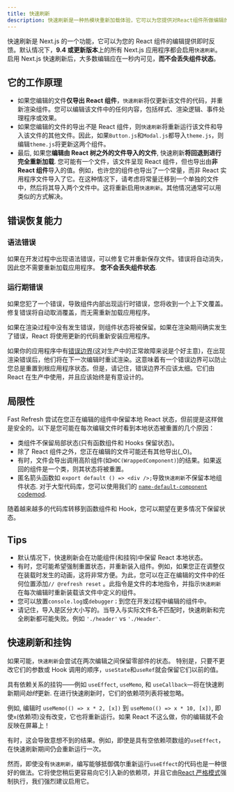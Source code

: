 ```yaml
---
title: 快速刷新
description: 快速刷新是一种热模块重新加载体验，它可以为您提供对React组件所做编辑的即时反馈。
---
```


快速刷新是 Next.js 的一个功能，它可以为您的 React 组件的编辑提供即时反馈。默认情况下，**9.4 或更新版本**上的所有 Next.js 应用程序都会启用`快速刷新`。启用 Next.js 快速刷新后，大多数编辑应在一秒内可见，**而不会丢失组件状态**。

## 它的工作原理

- 如果您编辑的文件**仅导出 React 组件**，`快速刷新`将仅更新该文件的代码，并重新渲染组件。您可以编辑该文件中的任何内容，包括样式、渲染逻辑、事件处理程序或效果。
- 如果您编辑的文件的导出*不*是 React 组件，则`快速刷新`将重新运行该文件和导入该文件的其他文件。因此，如果`Button.js`和`Modal.js`都导入`theme.js`，则编辑`theme.js`将更新这两个组件。
- 最后, 如果您**编辑由 React 树之外的文件导入的文件**, 快速刷新**将回退到进行完全重新加载**. 您可能有一个文件，该文件呈现 React 组件，但也导出由**非 React 组件**导入的值。例如，也许您的组件也导出了一个常量，而非 React 实用程序文件导入了它。在这种情况下，请考虑将常量迁移到一个单独的文件中，然后将其导入两个文件中。这将重新启用`快速刷新`。其他情况通常可以用类似的方式解决。

## 错误恢复能力

### 语法错误

如果在开发过程中出现语法错误，可以修复它并重新保存文件。错误将自动消失，因此您不需要重新加载应用程序。 **您不会丢失组件状态**.

### 运行期错误

如果您犯了一个错误，导致组件内部出现运行时错误，您将收到一个上下文覆盖。修复错误将自动取消覆盖，而无需重新加载应用程序。

如果在渲染过程中没有发生错误，则组件状态将被保留。如果在渲染期间确实发生了错误，React 将使用更新的代码重新安装应用程序。

如果你的应用程序中有[错误边界](https://react.dev/reference/react/Component#catching-rendering-errors-with-an-error-boundary)(这对生产中的正常故障来说是个好主意)，在出现渲染错误后，他们将在下一次编辑时重试渲染。这意味着有一个错误边界可以防止您总是重置到根应用程序状态。但是，请记住，错误边界不应该太细。它们由 React 在生产中使用，并且应该始终是有意设计的。

## 局限性

Fast Refresh 尝试在您正在编辑的组件中保留本地 React 状态，但前提是这样做是安全的。以下是您可能在每次编辑文件时看到本地状态被重置的几个原因：

- 类组件不保留局部状态(只有函数组件和 Hooks 保留状态)。
- 除了 React 组件之外，您正在编辑的文件可能还有其他导出(\_O)。
- 有时，文件会导出调用高阶组件(如`HOC(WrappedComponent)`)的结果。如果返回的组件是一个类，则其状态将被重置。
- 匿名箭头函数如 `export default () => <div />;`导致`快速刷新`不保留本地组件状态. 对于大型代码库，您可以使用我们的 [`name-default-component` codemod](/docs/pages/building-your-application/upgrading/codemods#name-default-component).

随着越来越多的代码库转移到函数组件和 Hook，您可以期望在更多情况下保留状态。

## Tips

- 默认情况下，快速刷新会在功能组件(和挂钩)中保留 React 本地状态。
- 有时，您可能希望强制重置状态，并重新装入组件。例如，如果您正在调整仅在装载时发生的动画，这将非常方便。为此，您可以在正在编辑的文件中的任何位置添加`// @refresh reset` 。此指令是文件的本地指令，并指示`快速刷新`在每次编辑时重新装载该文件中定义的组件。
- 您可以放置`console.log`或`debugger；`到您在开发过程中编辑的组件中。
- 请记住，导入是区分大小写的。当导入与实际文件名不匹配时，快速刷新和完全刷新都可能失败。例如 `'./header'` vs `'./Header'`.

## 快速刷新和挂钩

如果可能，`快速刷新`会尝试在两次编辑之间保留零部件的状态。 特别是，只要不更改它们的参数或 Hook 调用的顺序，`useState`和`useRef`就会保留它们以前的值。

具有依赖关系的挂钩——例如 `useEffect`, `useMemo`, 和 `useCallback`—将在快速刷新期间*始终*更新. 在进行快速刷新时，它们的依赖项列表将被忽略。

例如, 编辑时 `useMemo(() => x * 2, [x])` 到 `useMemo(() => x * 10, [x])`, 即使`x`(依赖项)没有改变，它也将重新运行。如果 React 不这么做，你的编辑就不会反映在屏幕上！

有时，这会导致意想不到的结果。例如，即使是具有空依赖项数组的`useEffect`，在快速刷新期间仍会重新运行一次。

然而，即使没有`快速刷新`，编写能够抵御偶尔重新运行`useEffect`的代码也是一种很好的做法。它将使您稍后更容易向它引入新的依赖项，并且它由[React 严格模式](/docs/pages/api-reference/next-config-js/reactStrictMode)强制执行，我们强烈建议启用它。
